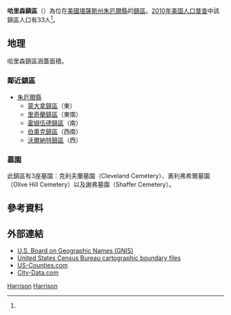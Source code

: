 {{noteTA
|G1=USState
}}
{{Infobox settlement
|official_name = 哈里森鎮區
|native_name = Harrison Township
|settlement_type = 鎮區
|image_map = Map highlighting Harrison Township, Jewell County, Kansas.svg
|mapsize = 
|map_caption = 哈里森鎮區在朱厄爾縣的位置
|coordinates_display = inline,title
|coordinates_region = US-KS
|subdivision_type = [[世界政區索引|國家]]
|subdivision_name = [[美国|美国]]
|subdivision_type1 = [[美國行政區劃|州]]
|subdivision_name1 = [[堪薩斯州|堪薩斯州]]
|subdivision_type2 = [[堪薩斯州縣份列表|縣]]
|subdivision_name2 = [[朱厄爾縣_(堪薩斯州)|朱厄爾縣]]
|area_total_km2 = 92.67
|area_land_km2 = 92.67
|area_water_km2 = 0
|area_total_sq_mi = 35.78
|area_land_sq_mi = 35.78
|area_water_sq_mi = 0
|area_water_percent = 0
|population_as_of = [[2010年美国人口普查|2010]]
|population_footnotes = <ref name=census>{{cite web|url=http://www.census.gov/geo/www/gazetteer/gazetteer2010.html|title=2010 Census Gazetteer Files|publisher=[[美国人口调查局|美国人口调查局]]|accessdate=2016-01-26|archive-url=https://web.archive.org/web/20121021075704/http://www.census.gov/geo/www/gazetteer/gazetteer2010.html|archive-date=2012-10-21|dead-url=yes}}</ref>
|population_total = 33
|population_density_km2 = auto
|elevation_footnotes = 
|elevation_m = 547
|elevation_ft = 1795
|latd = 39
|latm = 58
|lats = 02
|latNS = N
|longd = 98
|longm = 12
|longs = 31
|longEW = W
|blank_name = [[地名信息系统|GNIS]] feature ID
|blank_info = [http://geonames.usgs.gov/pls/gnispublic/f?p=gnispq:3:::NO::P3_FID:0471863 0471863]
|website = 
|footnotes = 
}}

'''哈里森鎮區'''（{{lang-en|'''Harrison Township'''}}）為位在[[美國|美國]][[堪薩斯州|堪薩斯州]][[朱厄爾縣_(堪薩斯州)|朱厄爾縣]]的[[行政鎮區|鎮區]]。[[2010年美国人口普查|2010年美国人口普查]]中該鎮區人口有33人<ref name=census/>。

==地理==
哈里森鎮區涵蓋面積{{convert|92.67|km2|sqmi}}。

=== 鄰近鎮區 ===
*[[朱厄爾縣_(堪薩斯州)|朱厄爾縣]]
**[[蒙大拿鎮區_(朱厄爾縣)|蒙大拿鎮區]]（東）
**[[里奇蘭鎮區_(朱厄爾縣)|里奇蘭鎮區]]（東南）
**[[霍姆伍德鎮區_(朱厄爾縣)|霍姆伍德鎮區]]（南）
**[[伯奧克鎮區_(堪薩斯州朱厄爾縣)|伯奧克鎮區]]（西南）
**[[沃爾納特鎮區_(朱厄爾縣)|沃爾納特鎮區]]（西）

=== 墓園===
此鎮區有3座墓園：克利夫蘭墓園（Cleveland Cemetery）、奧利弗希爾墓園（Olive Hill Cemetery）以及謝弗墓園（Shaffer Cemetery）。

==參考資料==
{{reflist}}

==外部連結==
* [http://geonames.usgs.gov/domestic/ U.S. Board on Geographic Names (GNIS)]{{Wayback|url=http://geonames.usgs.gov/domestic/ |date=20121210171316 }}
* [http://www.census.gov/geo/www/cob/ United States Census Bureau cartographic boundary files]{{Wayback|url=http://www.census.gov/geo/www/cob/ |date=20000815064614 }}
* [https://web.archive.org/web/20080723112151/http://www.us-counties.com/localgov/kansas.html US-Counties.com]
* [http://www.city-data.com/township/Harrison-Jewell-KS.html City-Data.com]{{Wayback|url=http://www.city-data.com/township/Harrison-Jewell-KS.html |date=20190719131024 }}

{{朱厄爾縣 (堪薩斯州)}}

[[Category:朱厄爾縣鎮區_(堪薩斯州)|Harrison]]
[[Category:堪薩斯州鎮區|Harrison]]